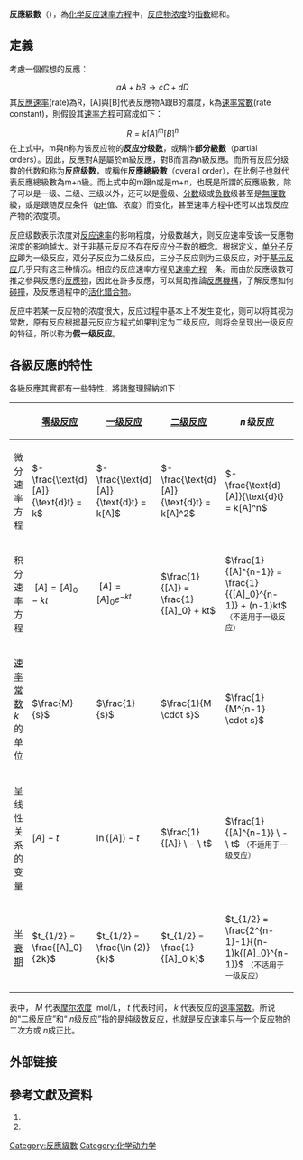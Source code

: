{{noteTA|G1=Chemistry}}
'''反應級數'''（{{lang-en|Reaction order}}），為[[化学反应|化学反应]][[速率方程|速率方程]]中，[[反应物|反应物]][[浓度|浓度]]的[[指数|指数]]總和。

==定義==

考慮一個假想的反應：
:<math>\ aA+bB\rightarrow cC+dD</math>
其[[反應速率|反應速率]](rate)為R，[A]與[B]代表反應物A跟B的濃度，k為[[速率常數|速率常數]](rate constant)，則假設其[[速率方程|速率方程]]可寫成如下： 
:<math>\ R=k[A]^m[B]^n</math>
在上式中，m與n称为该反应物的'''反应分级数'''，或稱作'''部分級數'''（partial orders）。因此，反應對A是屬於m級反應，對B而言為n級反應。而所有反应分级数的代数和称为'''反应级数'''，或稱作'''反應總級數'''（overall order），在此例子也就代表反應總級數為m+n級。而上式中的m跟n或是m+n，也既是所謂的反應級數，除了可以是一级、二级、三级以外，还可以是[[零|零]]级、[[分数|分数]]级或[[负数|负数]]级甚至是[[無理數|無理數]]級，或是跟随反应条件（[[pH|pH]]值、浓度）而变化，甚至速率方程中还可以出现反应产物的浓度项。

反应级数表示浓度对[[反应速率|反应速率]]的影响程度，分级数越大，则反应速率受该一反應物浓度的影响越大。对于非基元反应不存在反应分子数的概念。根据定义，[[反应分子数|单分子反应]]即为一级反应，双分子反应为二级反应，三分子反应则为三级反应，对于[[基元反应|基元反应]]几乎只有这三种情况。相应的反应速率方程见[[速率方程|速率方程]]一条。而由於反應级數可推之參與反應的[[反應物|反應物]]，因此在許多反應，可以幫助推論[[反應機構|反應機構]]，了解反應如何[[碰撞|碰撞]]，及反應過程中的[[活化錯合物|活化錯合物]]。

反应中若某一反应物的浓度很大，反应过程中基本上不发生变化，则可以将其视为常数，原有反应根据基元反应方程式如果判定为二级反应，则将会呈现出一级反应的特征，所以称为'''假一级反应'''。

==各級反應的特性==
各級反應其實都有一些特性，將諸整理歸納如下：
{| class="wikitable"
!
![[零级反应|零级反应]]
![[一级反应|一级反应]]
![[二级反应|二级反应]]
!<math>n\,</math>级反应
|-
|微分速率方程
|<math>-\frac{\text{d}[A]}{\text{d}t} = k</math>
|<math>-\frac{\text{d}[A]}{\text{d}t} = k[A]</math>
|<math>-\frac{\text{d}[A]}{\text{d}t} = k[A]^2</math>
|<math>-\frac{\text{d}[A]}{\text{d}t} = k[A]^n</math>
|-
|积分速率方程
|<math>\ [A] = [A]_0 - kt</math>
|<math>\ [A] = [A]_0 e^{-kt}</math>
|<math>\frac{1}{[A]} = \frac{1}{[A]_0} + kt</math>
|<math>\frac{1}{[A]^{n-1}} = \frac{1}{{[A]_0}^{n-1}} + (n-1)kt</math>
<small>（不适用于一级反应）</small>
|-
|[[速率常数|速率常数]] <math>k\,</math> 的单位
|<math>\frac{M}{s}</math>
|<math>\frac{1}{s}</math>
|<math>\frac{1}{M \cdot s}</math>
|<math>\frac{1}{M^{n-1} \cdot s}</math>
|-
|呈线性关系的变量
|<math>[A] \ - \ t</math>
|<math>\ln ([A]) \ - \ t </math>
|<math>\frac{1}{[A]} \ - \ t</math>
|<math>\frac{1}{[A]^{n-1}} \ - \ t</math>
<small>（不适用于一级反应）</small>
|-
|[[半衰期|半衰期]]
|<math>t_{1/2} = \frac{[A]_0}{2k}</math>
|<math>t_{1/2} = \frac{\ln (2)}{k}</math>
|<math>t_{1/2} = \frac{1}{[A]_0 k}</math>
|<math>t_{1/2} = \frac{2^{n-1}-1}{(n-1)k{[A]_0}^{n-1}}</math>
<small>（不适用于一级反应）</small>
|}

表中，<math>\ M</math> 代表[[摩尔浓度|摩尔浓度]] <math>\ \text{mol/L}</math>，<math>\ t</math> 代表时间，<math>\ k</math> 代表反应的[[速率常数|速率常数]]。所说的“二级反应”和“<math>\ n</math>级反应”指的是纯级数反应，也就是反应速率只与一个反应物的二次方或<math>\ n</math>成正比。

==外部链接==
{{反应机理}}
{{反應級數}}


==參考文獻及資料==
# {{Cite book | author = 曾國輝 | title = 化學平衡 | location = Taiwan | pages = 11~13 |ISBN = 957-724-799-7 | accessdate = Jan 30, 2011 |language= zh-hk }}
# {{Cite web |url= http://www.iupac.org/goldbook/O04322.pdf order of reaction |title= IUPAC金皮书定义 |language= zh |access-date= 2010-05-26 |archive-url= https://web.archive.org/web/20090824092236/http://www.iupac.org/goldbook/O04322.pdf |archive-date= 2009-08-24 |dead-url= yes }}

[[Category:反應級數|Category:反應級數]]
[[Category:化学动力学|Category:化学动力学]]